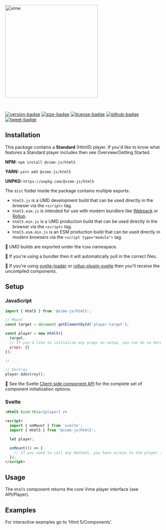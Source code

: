 
<Meta title="Packages/Html 5/Getting Started" />

<img
  width="300px"
  alt="vime"
  src="/brand/vime-html5--dark.svg"
/>

<br/>

[![version-badge]][package]
[![size-badge]][size]
[![license-badge]][license]
[![github-badge]][github]
[![tweet-badge]][tweet]

[package]: https://www.npmjs.com/package/@vime-js/html5
[version-badge]: https://img.shields.io/npm/v/@vime-js/html5?style=flat-square
[size]: https://bundlephobia.com/result?p=@vime-js/html5
[size-badge]: https://img.shields.io/bundlephobia/minzip/@vime-js/html5?label=min%2Bgzip
[license]: https://github.com/vime-js/vime/blob/master/LICENSE
[license-badge]: https://img.shields.io/github/license/vime-js/vime?color=blue&style=flat-square
[tweet]: https://twitter.com/intent/tweet?text=Check%20out%20Vime%20%28https%3A%2F%2Fgithub.com%2Fvime-js%2Fvime%29%2C%20it%20makes%20embedding%20and%20using%20media%20players%20for%20the%20web%20simple.%20It%20supports%20Html5%2C%20YouTube%2C%20Dailymotion%2C%20Vimeo%20and%20more%20to%20come%21
[tweet-badge]: https://img.shields.io/twitter/url?style=social&url=https%3A%2F%2Fgithub.com%2Fvime-js%2Fvime
[github]: https://github.com/vime-js/vime
[github-badge]: https://img.shields.io/github/stars/vime-js/vime?style=social

## Installation

This package contains a **Standard** (Html5) player. If you'd like to know what features a Standard player includes
then see <LinkTo kind="overview-getting-started--page">Overview/Getting Started</LinkTo>.

**NPM:** `npm install @vime-js/html5`

**YARN:** `yarn add @vime-js/html5`

**UNPKG:** `https://unpkg.com/@vime-js/html5`

The `dist` folder inside the package contains multiple exports:

- `html5.js` is a UMD development build that can be used directly in the browser via the `<script>` tag.
- `html5.esm.js` is intended for use with modern bundlers like [Webpack](https://webpack.js.org/) or [Rollup](http://rollupjs.org/guide/en/).
- `html5.min.js` is a UMD production build that can be used directly in the browser via the `<script>` tag.
- `html5.esm.min.js` is an ESM production build that can be used directly in modern browsers via the `<script type="module">` tag.

📝 UMD builds are exported under the `Vime` namespace.

📝 If you're using a bundler then it will automatically pull in the correct files.

📝 If you're using [svelte-loader](https://github.com/sveltejs/svelte-loader) or [rollup-plugin-svelte](https://github.com/sveltejs/rollup-plugin-svelte) then you'll receive the uncompiled components.

## Setup

### JavaScript

```js
import { Html5 } from '@vime-js/html5';

// Mount
const target = document.getElementById('player-target');

const player = new Html5({
  target,
  // If you'd like to initialize any props on setup, you can do so here.
  props: {}
});

// ...

// Destroy
player.$destroy();
```

📝 See the Svelte [Client-side component API](https://svelte.dev/docs#Client-side_component_API) for the complete set of component initialization options.

### Svelte

```html
<Html5 bind:this={player} />

<script>
  import { onMount } from 'svelte';
  import { Html5 } from '@vime-js/html5';

  let player;

  onMount(() => {
    // If you need to call any methods, you have access to the player instance here.
  });
</script>
```

## Usage

The `Html5` component returns the core Vime player interface (see <LinkTo kind="api-player--page">API/Player</LinkTo>).

## Examples

For interactive examples go to 'Html 5/Components'.
